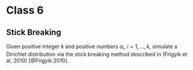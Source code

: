 # Class 6

## Stick Breaking

:::{.exercise #sticks name="Stick breaking" .prob}
Given positive integer $k$ and positive numbers $\alpha_i$, $i=1,\ldots,k$, simulate a Dirichlet distribution via the stick breaking method described in (Frigyik et al, 2010) [@Frigyik:2010].
:::


